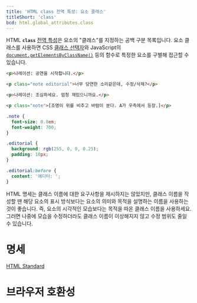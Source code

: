 ```yaml
---
title: 'HTML class 전역 특성: 요소 클래스'
titleShort: 'class'
bcd: html.global_attributes.class
---
```


HTML **`class`** [전역 특성](.)은 요소의 "클래스"를 지정하는 공백 구분 목록입니다. 요소 클래스를 사용하면 CSS [클래스 선택자](https://developer.mozilla.org/en-US/docs/Web/CSS/Class_selectors)와 JavaScript의 [`document.getElementsByClassName()`](https://developer.mozilla.org/en-US/docs/Web/API/Document/getElementsByClassName) 등의 함수로 특정한 요소를 구별해 접근할 수 있습니다.

```html hidden name=demo
<p>나레이션: 공연을 시작합니다.</p>

<p class="note editorial">너무 당연한 소리같은데, 수정/삭제?</p>

<p>나레이션: 조심하세요. 엄청 재밌으니까요.</p>

<p class="note">[조명이 위를 비추고 바람이 분다. A가 우측에서 등장.]</p>
```

```css hidden name=demo
.note {
  font-size: 0.8em;
  font-weight: 700;
}

.editorial {
  background: rgb(255, 0, 0, 0.25);
  padding: 10px;
}

.editorial:before {
  content: '에디터: ';
}
```

<LiveExample height={240} lang="html" name="demo" />

HTML 명세는 클래스 이름에 대한 요구사항을 제시하지는 않았지만, 클래스 이름을 작성할 땐 해당 요소의 표시 방식보다는 요소의 의미와 목적을 설명하는 이름을 사용하는 것이 좋습니다. 즉, 요소의 시각적인 모습보다는 목적을 따온 클래스 이름을 사용하세요. 그러면 나중에 모습을 수정하더라도 클래스 이름이 이상해지지 않고 수정 범위도 줄일 수 있습니다.

# 명세

[HTML Standard](https://html.spec.whatwg.org/multipage/elements.html#classes)

# 브라우저 호환성

<BrowserCompat data={props.bcd} />
